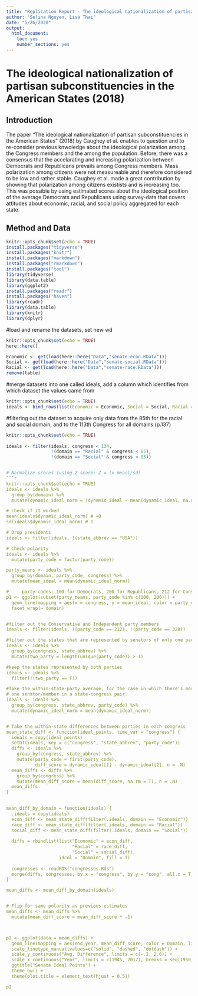 ```yaml
---
title: "Replication Report - The ideological nationalization of partisan subconstituencies in the American States (2018) by Devin Caughey · James Dunham · Christopher Warshaw"
author: "Selina Nguyen, Lisa Thai"
date: "5/26/2020"
output: 
  html_document: 
    toc: yes
    number_sections: yes
---
```


# The ideological nationalization of partisan subconstituencies in the American States (2018)

## Introduction 
The paper "The ideological nationalization of partisan subconstituencies in the American States" (2018) by Caughey et al. enables to question and to re-consider previous knwoledge about the ideological polarization among the Congress members and the among the population. Before, there was a consensus that the accelarating and increasing polarization between Democrats and Republicans prevails among Congress members. Mass polarization among citizens were not measureable and therefore considered to be low and rather stable. Caughey et al. made a great contribution by showing that polarization among citizens existists and is increasing too. This was possible by using estimated scores about the ideological position of the average Democrats and Republicans using survey-data that covers attitudes about economic, racial, and social policy aggregated for each state.

## Method and Data



```r
knitr::opts_chunk$set(echo = TRUE)
install.packages("tidyverse")
install.packages("knitr")
install.packages("markdown")
install.packages("rmarkdown")
install.packages("tool")
library(tidyverse)
library(data.table)
library(ggplot2)
install.packages("readr")
install.packages("haven")
library(readr)
library(data.table)
library(knitr)
library(dplyr)
```


#load and rename the datasets, set new wd
```r
knitr::opts_chunk$set(echo = TRUE)
here::here()

Economic <- get(load(here::here("Data","senate-econ.RData")))
Social <- get(load(here::here("Data","senate-social.RData")))
Racial <- get(load(here::here("Data","senate-race.RData")))
remove(table)
```


#merge datasets into one called ideals, add a column which identifies from which dataset the values came from
```r
knitr::opts_chunk$set(echo = TRUE)
ideals <- bind_rows(list(Economic = Economic, Social = Social, Racial = Racial), .id = "domain")
```


#filtering out the dataset to acquire only data from the 85th for the racial and social domain, and to the 113th Congress for all domains (p.137)
```r
knitr::opts_chunk$set(echo = TRUE)
              
ideals <- filter(ideals, congress < 134,
                 !(domain == "Racial" & congress < 85),
                 !(domain == "Social" & congress < 85))


# Normalize scores (using Z-score: Z = (x-mean)/sd)
```r
knitr::opts_chunk$set(echo = TRUE)
ideals <- ideals %>% 
  group_by(domain) %>% 
  mutate(dynamic_ideal_norm = (dynamic_ideal - mean(dynamic_ideal, na.rm = T)) / sd(dynamic_ideal, na.rm = T))

# check if it worked
mean(ideals$dynamic_ideal_norm) # ~0
sd(ideals$dynamic_ideal_norm) # 1

# Drop presidents
ideals <- filter(ideals, !(state_abbrev == "USA"))

# Check polarity
ideals <- ideals %>% 
  mutate(party_code = factor(party_code))

party_means <- ideals %>%
  group_by(domain, party_code, congress) %>% 
  mutate(mean_ideal = mean(dynamic_ideal_norm))

#     party codes: 100 for Democrats, 200 for Republicans, 212 for Conservatives, 328 for Independent
p1 <- ggplot(subset(party_means, party_code %in% c(100, 200))) +
  geom_line(mapping = aes(x = congress, y = mean_ideal, color = party_code)) +
  facet_wrap(~ domain)


#filter out the Conservative and Independent party members
ideals <- filter(ideals, !(party_code == 212), !(party_code == 328))

#filter out the states that are represented by senators of only one party
ideals <- ideals %>% 
  group_by(congress, state_abbrev) %>% 
  mutate(two_party = length(unique(party_code)) > 1)

#keep the states represented by both parties
ideals <- ideals %>% 
  filter(!(two_party == F))

#Take the within-state-party average, for the case in which there's more than
# one senator/member in a state-congress pair.    
ideals <- ideals %>% 
  group_by(congress, state_abbrev, party_code) %>% 
  mutate(dynamic_ideal_norm = mean(dynamic_ideal_norm))


# Take the within-state differences between parties in each congress
mean_state_diff <- function(ideal_points, time_var = "congress") {
  ideals = copy(ideal_points)
  setDT(ideals, key = c("congress", "state_abbrev", "party_code"))
  diffs <- ideals %>% 
    group_by(congress, state_abbrev) %>% 
    mutate(party_code = first(party_code),
           diff_score = dynamic_ideal[1] - dynamic_ideal[2], n = .N)
  mean_diffs <- diffs %>% 
    group_by(congress) %>% 
    mutate(mean_diff_score = mean(diff_score, na.rm = T), n = .N)
  mean_diffs
}
    

mean_diff_by_domain = function(ideals) {
  .ideals = copy(ideals)
  econ_diff <- mean_state_diff(filter(.ideals, domain == "Economic"))
  race_diff <- mean_state_diff(filter(.ideals, domain == "Racial"))
  social_diff <- mean_state_diff(filter(.ideals, domain == "Social"))
  
  diffs = rbindlist(list("Economic" = econ_diff,
                         "Racial" = race_diff,
                         "Social" = social_diff),
                    idcol = "Domain", fill = T)
  
  congresses <- readRDS("congresses.Rds")
  merge(diffs, congresses, by.x = "congress", by.y = "cong", all.x = T, all.y = F)
}

mean_diffs <- mean_diff_by_domain(ideals)


# Flip for same polarity as previous estimates
mean_diffs <- mean_diffs %>% 
  mutate(mean_diff_score = mean_diff_score * -1)



p2 <- ggplot(data = mean_diffs) +
  geom_line(mapping = aes(end_year, mean_diff_score, color = Domain, linetype = Domain)) +
  scale_linetype_manual(values=c("solid", "dashed", "dotdash")) +
  scale_y_continuous("Avg. Difference", limits = c(-.2, 2.6)) +
  scale_x_continuous("Year", limits = c(1945, 2017), breaks = seq(1950, 2010, 10)) +
  ggtitle("Senate Ideal Points") +
  theme_bw() +
  theme(plot.title = element_text(hjust = 0.5))

p2
  
```

